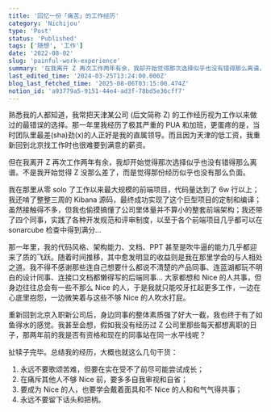 ```yaml
---
title: '回忆一份「痛苦」的工作经历'
category: 'Nichijou'
type: 'Post'
status: 'Published'
tags: ['随想', '工作']
date: '2022-08-02'
slug: 'painful-work-experience'
summary: '在我离开 Z 再次工作两年有余，我却开始觉得那次选择似乎也没有错得那么离谱。'
last_edited_time: '2024-03-25T13:24:00.000Z'
blog_last_fetched_time: '2025-08-06T03:15:00.474Z'
notion_id: 'a93779a5-9151-44e4-ad3f-78bd5e36cff7'
---
```


熟悉我的人都知道，我常把天津某公司 (后文简称 Z) 的工作经历视为工作以来做过的最错误的选择。那一年里我经历了极其严重的 PUA 和加班，更蛋疼的是，当时团队里最差(sha)劲(x)的人正好是我的直属领导。而且因为天津的低工资，我重新回到北京找工作时也很难要到满意的薪资。

但在我离开 Z 再次工作两年有余，我却开始觉得那次选择似乎也没有错得那么离谱。不是我开始觉得 Z 没那么差了，而是觉得那份经历似乎也没有那么负面。

我在那里从零 solo 了工作以来最大规模的前端项目，代码量达到了 6w 行以上；我还啃了整整三周的 Kibana 源码，最终成功实现了这个巨型项目的定制和编译；虽然接触得不多，但我也偷摸搞懂了公司里体量并不算小的整套前端架构；我还带了四个同事，实践了各种开发规范和评审制度，以至于各个前端项目几乎都可以在 sonarcube 检查中得到满分…

那一年里，我的代码风格、架构能力、文档、PPT 甚至是吹牛逼的能力几乎都迎来了质的飞跃。随着时间推移，其中愈发明显的收益则是我在那里学会的与人相处之道。我不得不感谢那些连自己想要什么都说不清楚的产品同事、连蓝湖都玩不明白的设计同事、连接口文档都懒得写的后端同事… 大家都想和 Nice 的人共事，但身边往往总会有一些不那么 Nice 的人，于是我就只能咬牙扛起更多工作，一边在心底里抱怨，一边微笑着与这些不够 Nice 的人吹水打屁。

重新回到北京入职新公司后，身边同事的整体素质强了好大一截，我也终于有了如鱼得水的感觉。我甚至会想，假如我没有经历过 Z 公司里那些每天都想离职的日子，那两年前的我是否有资格和现在的同事站在同一水平线呢？

扯犊子完毕。总结我的经历，大概也就这么几句干货：

1. 永远不要歌颂苦难，但要在实在受不了前尽可能尝试成长；
2. 在痛斥其他人不够 Nice 前，要多多自我审视和自省；
3. 要成为 Nice 的人，也要学会戴着面具和不 Nice 的人和和气气得共事；
4. 永远不要留下话头和把柄。
